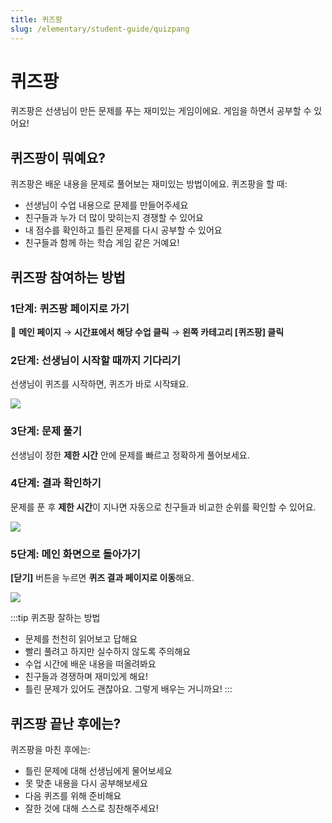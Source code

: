 ```yaml
---
title: 퀴즈팡
slug: /elementary/student-guide/quizpang
---
```



# 퀴즈팡

퀴즈팡은 선생님이 만든 문제를 푸는 재미있는 게임이에요. 게임을 하면서 공부할 수 있어요!

## 퀴즈팡이 뭐예요?

퀴즈팡은 배운 내용을 문제로 풀어보는 재미있는 방법이에요. 퀴즈팡을 할 때:

- 선생님이 수업 내용으로 문제를 만들어주세요
- 친구들과 누가 더 많이 맞히는지 경쟁할 수 있어요
- 내 점수를 확인하고 틀린 문제를 다시 공부할 수 있어요
- 친구들과 함께 하는 학습 게임 같은 거예요!

## 퀴즈팡 참여하는 방법

### 1단계: 퀴즈팡 페이지로 가기

📍 **메인 페이지** → **시간표에서 해당 수업 클릭** → **왼쪽 카테고리 [퀴즈팡] 클릭**

### 2단계: 선생님이 시작할 때까지 기다리기

선생님이 퀴즈를 시작하면, 퀴즈가 바로 시작돼요.

<Image src="/img/kr/elementary/student/10-01.jpg" size="lg" />

### 3단계: 문제 풀기

선생님이 정한 **제한 시간** 안에 문제를 빠르고 정확하게 풀어보세요.

### 4단계: 결과 확인하기

문제를 푼 후 **제한 시간**이 지나면 자동으로 친구들과 비교한 순위를 확인할 수 있어요.

<Image src="/img/kr/elementary/student/10-02.jpg" size="lg" />

### 5단계: 메인 화면으로 돌아가기

**[닫기]** 버튼을 누르면 **퀴즈 결과 페이지로 이동**해요.

<Image src="/img/kr/elementary/student/10-03.jpg" size="lg" />

:::tip 퀴즈팡 잘하는 방법

- 문제를 천천히 읽어보고 답해요
- 빨리 풀려고 하지만 실수하지 않도록 주의해요
- 수업 시간에 배운 내용을 떠올려봐요
- 친구들과 경쟁하며 재미있게 해요!
- 틀린 문제가 있어도 괜찮아요. 그렇게 배우는 거니까요!
  :::

## 퀴즈팡 끝난 후에는?

퀴즈팡을 마친 후에는:

- 틀린 문제에 대해 선생님에게 물어보세요
- 못 맞춘 내용을 다시 공부해보세요
- 다음 퀴즈를 위해 준비해요
- 잘한 것에 대해 스스로 칭찬해주세요!
